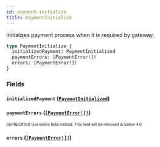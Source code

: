```yaml
---
id: payment-initialize
title: PaymentInitialize
---
```


Initializes payment process when it is required by gateway.

```graphql
type PaymentInitialize {
  initializedPayment: PaymentInitialized
  paymentErrors: [PaymentError!]!
  errors: [PaymentError!]!
}
```

### Fields

#### `initializedPayment` ([`PaymentInitialized`](/developer/api-reference/objects/payment-initialized.mdx))

#### `paymentErrors` ([`[PaymentError!]!`](/developer/api-reference/objects/payment-error.mdx))

<sub><sup><span className="deprecatedTag">DEPRECATED</span> Use errors field instead. This field will be removed in Saleor 4.0.</sup></sub>

#### `errors` ([`[PaymentError!]!`](/developer/api-reference/objects/payment-error.mdx))
